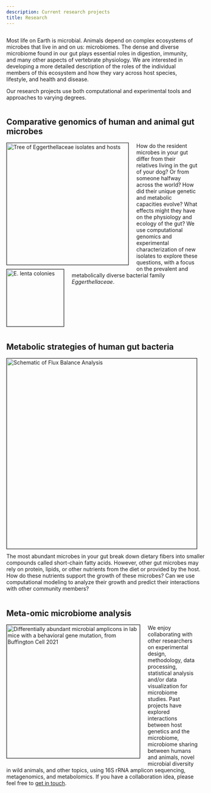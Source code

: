 ```yaml
---
description: Current research projects
title: Research
---
```


<div style= "float:left;position:relative">
Most life on Earth is microbial. Animals depend on complex ecosystems of microbes that live in and on us: microbiomes. The dense and diverse microbiome found in our gut plays essential roles in digestion, immunity, and many other aspects of vertebrate physiology. We are interested in developing a more detailed description of the roles of the individual members of this ecosystem and how they vary across host species, lifestyle, and health and disease. 

Our research projects use both computational and experimental tools and approaches to varying degrees. 
</div>
<div style= "float:left;position:relative">

## Comparative genomics of human and animal gut microbes

<img alt = 'Tree of Eggerthellaceae isolates and hosts' width='320' src='/images/host_tree_mod.png' align='left' style='margin:0px 20px 10px 0px' border='1px'/>
<img alt = 'E. lenta colonies' width='150' src='/images/ElentaColonies.jpeg' align='left' style='margin:0px 20px 10px 0px' border='1px'/>

How do the resident microbes in your gut differ from their relatives living in the gut of your dog? Or from someone halfway across the world? How did their unique genetic and metabolic capacities evolve? What effects might they have on the physiology and ecology of the gut? We use computational genomics and experimental characterization of new isolates to explore these questions, with a focus on the prevalent and metabolically diverse bacterial family *Eggerthellaceae*.

</div>

<div style= "float:left;position:relative">

## Metabolic strategies of human gut bacteria

<img alt = 'Schematic of Flux Balance Analysis' width='500' src='/images/fba_schematic2.png' align='left' style='margin:0px 20px 10px 0px' border='1px'/>

The most abundant microbes in your gut break down dietary fibers into smaller compounds called short-chain fatty acids. However, other gut microbes may rely on protein, lipids, or other nutrients from the diet or provided by the host. How do these nutrients support the growth of these microbes? Can we use computational modeling to analyze their growth and predict their interactions with other community members? 

</div>

<div style= "float:left;position:relative">

## Meta-omic microbiome analysis

<img alt = 'Differentially abundant microbial amplicons in lab mice with a behavioral gene mutation, from Buffington Cell 2021' width='350' src='/images/fig_buffington.jpg' align='left' style='margin:0px 20px 10px 0px' border='1px' padding='5px'/>

We enjoy collaborating with other researchers on experimental design, methodology, data processing, statistical analysis and/or data visualization for microbiome studies. Past projects have explored interactions between host genetics and the microbiome, microbiome sharing between humans and animals, novel microbial diversity in wild animals, and other topics, using 16S rRNA amplicon sequencing, metagenomics, and metabolomics. If you have a collaboration idea, please feel free to [get in touch](mailto:cecilia.noecker@mnsu.edu).

</div>
